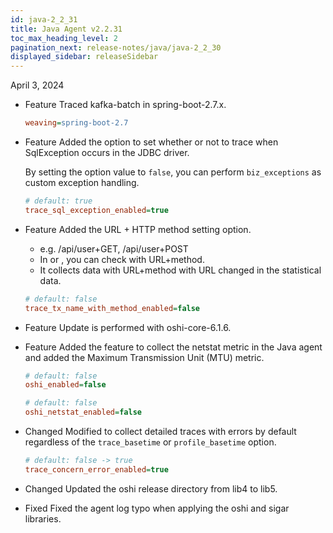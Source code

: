 ```yaml
---
id: java-2_2_31
title: Java Agent v2.2.31
toc_max_heading_level: 2
pagination_next: release-notes/java/java-2_2_30
displayed_sidebar: releaseSidebar
---
```


April 3, 2024

- <Status>Feature</Status> Traced kafka-batch in spring-boot-2.7.x.

  ```ini title="whatap.conf"
  weaving=spring-boot-2.7
  ```

- <Status>Feature</Status> Added the option to set whether or not to trace when SqlException occurs in the JDBC driver.

  By setting the option value to `false`, you can perform `biz_exceptions` as custom exception handling.

  ```ini title="whatap.conf"
  # default: true
  trace_sql_exception_enabled=true
  ```

- <Status>Feature</Status> Added the URL + HTTP method setting option.

  - e.g. /api/user+GET, /api/user+POST
  - In <Cmdname sid="side_statistics" className="uitext" /> or <Cmdname sid="side_txSearch" className="uitext" />, you can check with URL+method.
  - It collects data with URL+method with URL changed in the statistical data.

  ```ini title="whatap.conf"
  # default: false
  trace_tx_name_with_method_enabled=false
  ```

- <Status>Feature</Status> Update is performed with oshi-core-6.1.6.

- <Status>Feature</Status> Added the feature to collect the netstat metric in the Java agent and added the Maximum Transmission Unit (MTU) metric.

  ```ini title="whatap.conf"
  # default: false
  oshi_enabled=false

  # default: false
  oshi_netstat_enabled=false
  ```

- <Status>Changed</Status> Modified to collect detailed traces with errors by default regardless of the <code>trace_basetime</code> or <code>profile_basetime</code> option.

  ```ini title="whatap.conf"
  # default: false -> true
  trace_concern_error_enabled=true
  ```

- <Status>Changed</Status> Updated the oshi release directory from lib4 to lib5.

- <Status>Fixed</Status> Fixed the agent log typo when applying the oshi and sigar libraries.


<DownloadJava ver="2.2.31" />
